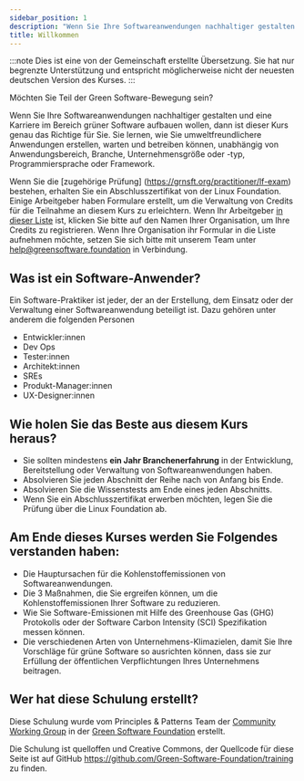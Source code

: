 ```yaml
---
sidebar_position: 1
description: "Wenn Sie Ihre Softwareanwendungen nachhaltiger gestalten und eine Karriere im Bereich grüner Software aufbauen wollen, dann ist diese Schulung genau das Richtige für Sie"
title: Willkommen
---
```


:::note
Dies ist eine von der Gemeinschaft erstellte Übersetzung. Sie hat nur begrenzte Unterstützung und entspricht möglicherweise nicht der neuesten deutschen Version des Kurses.
:::

Möchten Sie Teil der Green Software-Bewegung sein?

Wenn Sie Ihre Softwareanwendungen nachhaltiger gestalten und eine Karriere im Bereich grüner Software aufbauen wollen, dann ist dieser Kurs genau das Richtige für Sie. Sie lernen, wie Sie umweltfreundlichere Anwendungen erstellen, warten und betreiben können, unabhängig von Anwendungsbereich, Branche, Unternehmensgröße oder -typ, Programmiersprache oder Framework.

Wenn Sie die [zugehörige Prüfung] (https://grnsft.org/practitioner/lf-exam) bestehen, erhalten Sie ein Abschlusszertifikat von der Linux Foundation. Einige Arbeitgeber haben Formulare erstellt, um die Verwaltung von Credits für die Teilnahme an diesem Kurs zu erleichtern. Wenn Ihr Arbeitgeber [in dieser Liste](https://docs.google.com/document/d/1Jv-f7wGyODzEySQFfVk6Vo_OAHWjf-jAdFmyfDQUgvU/edit?usp=sharing) ist, klicken Sie bitte auf den Namen Ihrer Organisation, um Ihre Credits zu registrieren. Wenn Ihre Organisation ihr Formular in die Liste aufnehmen möchte, setzen Sie sich bitte mit unserem Team unter help@greensoftware.foundation in Verbindung.

## Was ist ein Software-Anwender?

Ein Software-Praktiker ist jeder, der an der Erstellung, dem Einsatz oder der Verwaltung einer Softwareanwendung beteiligt ist. Dazu gehören unter anderem die folgenden Personen

- Entwickler:innen
- Dev Ops
- Tester:innen
- Architekt:innen
- SREs
- Produkt-Manager:innen
- UX-Designer:innen

## Wie holen Sie das Beste aus diesem Kurs heraus?

- Sie sollten mindestens **ein Jahr Branchenerfahrung** in der Entwicklung, Bereitstellung oder Verwaltung von Softwareanwendungen haben.
- Absolvieren Sie jeden Abschnitt der Reihe nach von Anfang bis Ende.
- Absolvieren Sie die Wissenstests am Ende eines jeden Abschnitts.
- Wenn Sie ein Abschlusszertifikat erwerben möchten, legen Sie die Prüfung über die Linux Foundation ab.

## Am Ende dieses Kurses werden Sie Folgendes verstanden haben:

- Die Hauptursachen für die Kohlenstoffemissionen von Softwareanwendungen.
- Die 3 Maßnahmen, die Sie ergreifen können, um die Kohlenstoffemissionen Ihrer Software zu reduzieren.
- Wie Sie Software-Emissionen mit Hilfe des Greenhouse Gas (GHG) Protokolls oder der Software Carbon Intensity (SCI) Spezifikation messen können.
- Die verschiedenen Arten von Unternehmens-Klimazielen, damit Sie Ihre Vorschläge für grüne Software so ausrichten können, dass sie zur Erfüllung der öffentlichen Verpflichtungen Ihres Unternehmens beitragen.


## Wer hat diese Schulung erstellt?

Diese Schulung wurde vom Principles & Patterns Team der [Community Working Group](https://community.greensoftware.foundation) in der [Green Software Foundation](https://greensoftware.foundation) erstellt.

Die Schulung ist quelloffen und Creative Commons, der Quellcode für diese Seite ist auf GitHub https://github.com/Green-Software-Foundation/training zu finden.
